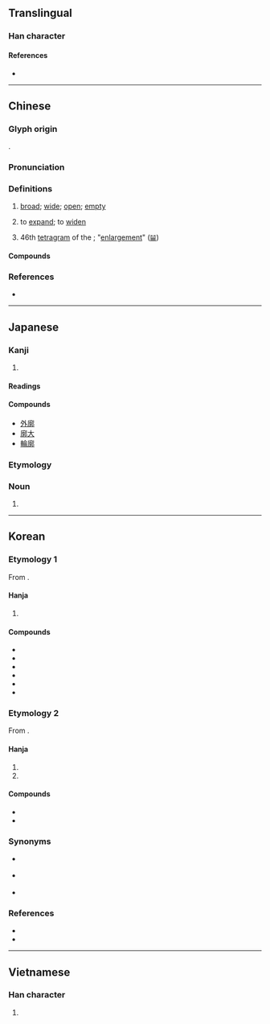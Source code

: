 {{character info}}
{{character info|0xFA0B}}
==Translingual==

===Han character===
{{Han char|rn=53|rad=广|as=11|sn=14|four=00227|canj=IYDL|ids=⿸广郭}}

====References====
* {{Han ref|kx=0350.010|dkj=09461|dj=0661.040|hdz=20895.130|uh=5ED3|ud=24275|bh=B9F8|bd=47608}}

----

==Chinese==
{{zh-forms}}

===Glyph origin===
{{Han etym}}
{{Han compound|广|郭|ls=psc|c1=s|c2=p|t1=broad; wide; extensive}}.

===Pronunciation===
{{zh-pron
|m=kuò
|m-s=
|c=kwok3,gwok3
|c-t=
|g=
|h=pfs=
|j=
|mb=
|md=
|mn=khok/qz,xm,zz:koh
|mn_note=khok - literary; koh - vernacular
|mn-t=
|w=
|x=
|mc=y
|oc=y
|cat=a,v,n
}}

===Definitions===
{{zh-hanzi}}

# [[broad]]; [[wide]]; [[open]]; [[empty]]
# {{lb|zh|literary}} to [[expand]]; to [[widen]]
# 46th [[tetragram]] of the {{w|Taixuanjing}}; "[[enlargement]]" ([[𝌳]])

====Compounds====
{{zh-der|寥廓|廓土|廓填|廓廓|廓清|廓爾喀人|廓落|恢廓|恢廓大度|摧陷廓清|空廓|膚廓|輪廓|雙鉤廓填}}

===References===
* {{R:yue:Hanzi}}

----

==Japanese==

===Kanji===
{{ja-kanji|grade=|rs=广11}}

# {{rfdef|ja|sort=广11}}

====Readings====
{{ja-readings
|goon=かく
|kanon=かく
|kun=とりで, くるわ-
}}

====Compounds====
* [[外廓]]
* [[廓大]]
* [[輪廓]]

===Etymology===
{{ja-kanjitab|くるわ|yomi=k}}

===Noun===
{{ja-noun|くるわ}}

# {{alternative spelling of|ja|曲輪}}

----

==Korean==

===Etymology 1===
From {{der|ko|ltc|-}} {{ltc-l|廓|id=1}}.

====Hanja====
{{ko-hanja|둘레|곽}}

# {{hanja form of|곽|[[girdle]], [[circumference]], [[outside]], [[enclosure]], [[wall]]}}

====Compounds====
{{top3}}
* {{ko-l|유곽|[[brothel]]; [[whorehouse]]|遊廓}}
* {{ko-l|윤곽|[[outline]]; [[overview]]|輪廓}}
* {{ko-l|외곽|[[outskirt]]|[[外廓]]/[[外郭]]}}
* {{ko-l|흉곽|[[thorax]]|胸廓}}
* {{ko-l|내곽|[[retrenchment]]|[[內廓]]/[[內郭]]}}
* {{ko-l|산촌수곽|山村水廓}}
{{bottom}}

===Etymology 2===
From {{der|ko|ltc|-}} {{ltc-l|廓|id=1}}.

====Hanja====
{{ko-hanja|크다|클|확}}

# {{hanja form of|확|[[wide]]; [[broad]]; [[large]]}}
# {{hanja form of|확|to [[widen]]; [[broaden]]; [[enlarge]]}}

====Compounds====
{{top2}}
* {{ko-l|확대|[[expansion]]|[[廓大]]/[[擴大]]}}
* {{ko-l|확연|being [[large]] and [[empty]]|廓然}}
{{bottom}}

===Synonyms===
* {{sense|girdle}} {{ko-l|곽|郭}}
* {{sense|wide}} {{ko-l|광|廣}}
* {{sense|widen}} {{ko-l|확|擴}}

===References===
* {{R:hanjadoc|3119}}
* {{R:ko:Inmyeongyonghanjapyo|4,51}}

----

==Vietnamese==

===Han character===
{{vi-hantu|quách|rs=广11}}

# {{rfdef|vi|sort=广11}}